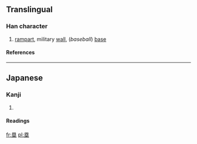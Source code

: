 {{see|壘}}

==Translingual==
===Han character===
{{Han char|rn=32|rad=土|as=09|sn=12|four=|canj=田戈人土 (WIOG)}}
# [[rampart]], military [[wall]], (''baseball'') [[base]]
====References====
{{Han ref|kx=0234.271|dkj=05316|hdz=42544.011|uh=5841|ud=22593}}
----
==Japanese==
===Kanji===
{{ja-kanji|grade=|rs=土09}}
# {{defn|Japanese}} 
====Readings====
{{ja-readings|on=[[るい]] (rui)|kun=[[とりで]] (toride)}}

[[fr:塁]]
[[pl:塁]]